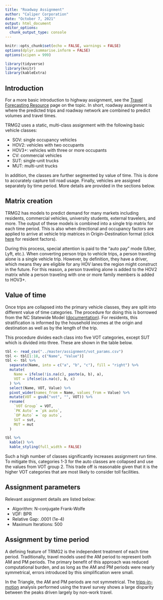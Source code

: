 ```yaml
---
title: "Roadway Assignment"
author: "Caliper Corporation"
date: "October 7, 2021"
output: html_document
editor_options: 
  chunk_output_type: console
---
```


```r
knitr::opts_chunk$set(echo = FALSE, warnings = FALSE)
options(dplyr.summarise.inform = FALSE)
options(scipen = 999)

library(tidyverse)
library(knitr)
library(kableExtra)
```

## Introduction

For a more basic introduction to highway assignment, see the [Travel Forecasting
Resource](https://tfresource.org/topics/Network_assignment.html) page on the
topic. In short, roadway assignment is where the predicted trips and roadway
network are combined to predict volumes and travel times.

TRMG2 uses a static, multi-class assignment with the following basic vehicle classes:

- SOV: single occupancy vehicles
- HOV2: vehicles with two occupants
- HOV3+: vehicles with three or more occupants
- CV: commercial vehicles
- SUT: single-unit trucks
- MUT: multi-unit trucks

In addition, the classes are further segmented by value of time. This is done
to accurately capture toll road usage. Finally, vehicles are assigned separately
by time period. More details are provided in the sections below.

## Matrix creation

TRMG2 has models to predict demand for many markets including residents,
commercial vehicles, university students, external travelers, and more. The
output of these models is combined into a single trip matrix for each time
period. This is also when directional and occupancy factors are applied to
arrive at vehicle trip matrices in Origin-Destination format (click
[here](time_of_day.html#Directionality_factors) for resident factors).

During this process, special attention is paid to the "auto pay" mode (Uber,
Lyft, etc.). When converting person trips to vehicle trips, a person traveling
alone is a single vehicle trip. However, by definition, they have a driver,
which means they are eligible for any HOV lanes the region might construct
in the future. For this reason, a person traveling alone is added to the HOV2
matrix while a person traveling with one or more family members is added to HOV3+.

## Value of time

Once trips are collapsed into the primary vehicle classes, they are split into
different value of time categories. The procedure for doing this is borrowed
from the NC Statewide Model
([documentation](other_docs/NCSTM_TollDocumentation_Section11-2.docx)). For
residents, this stratification is informed by the household incomes at the
origin and destination as well as by the length of the trip.

This procedure divides each class into five VOT categories, except SUT which is
divided into three. These are shown in the table below.

```r
tbl <- read_csv("../master/assignment/vot_params.csv")
tbl <- tbl[1:18, c("Name", "Value")]
tbl <- tbl %>%
  separate(Name, into = c("a", "b", "c"), fill = "right") %>%
  mutate(
    Name = ifelse(!is.na(c), paste(a, b), a),
    VOT = ifelse(is.na(c), b, c)
  ) %>%
  select(Name, VOT, Value) %>%
  pivot_wider(names_from = Name, values_from = Value) %>%
  mutate(VOT = gsub("vot", "", VOT)) %>%
  rename(
    `VOT Group` = VOT,
    `PK Auto` = `pk auto`,
    `OP Auto` = `op auto`,
    SUT = sut,
    MUT = mut
  ) 

tbl %>%
  kable() %>%
  kable_styling(full_width = FALSE)
```

Such a high number of classes significantly increases assignment run time. To
mitigate this, categories 1-3 for the auto classes are collapsed and use the
values from VOT group 2. This trade off is reasonable given that it is the
higher VOT categories that are most likely to consider toll facilities.

## Assignment parameters

Relevant assignment details are listed below:

- Algorithm: N-conjugate Frank-Wolfe
- VDF: BPR
- Relative Gap: .0001 (1e-4)
- Maximum Iterations: 500

## Assignment by time period

A defining feature of TRMG2 is the independent treatment of each time period.
Traditionally, travel models used the AM period to represent both AM and PM
periods. The primary benefit of this approach was reduced computational burden,
and as long as the AM and PM periods were nearly symmetrical, errors introduced
by this simplification were small.

In the Triangle, the AM and PM periods are not symmetrical. The
[trips-in-motion](time_of_day.html) analysis performed using the travel survey
shows a large disparity between the peaks driven largely by non-work travel.

